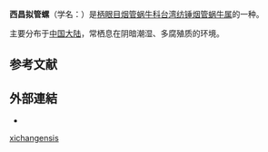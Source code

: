 {{Speciesbox
 | taxon = Hemiphaedusa xichangensis
 | authority = [[陳德牛|Chen]] et [[張國慶|Zhang]], 1999
}}

'''西昌拟管螺'''（学名：''{{lang|la|Hemiphaedusa xichangensis}}''）是[[柄眼目|柄眼目]][[烟管蜗牛科|烟管蜗牛科]][[台湾纺锤烟管蜗牛属|台湾纺锤烟管蜗牛属]]的一种{{r|shell_6077|Chen & Zhang 1999}}。

主要分布于[[中国大陆|中国大陆]]{{r|shell_6077}}，常栖息在阴暗潮湿、多腐殖质的环境{{r|shell_6077}}。

==参考文献==
{{reflist |refs=
<ref name="Chen & Zhang 1999">{{cite book |chapter=西昌拟管螺 |chapter-url=http://www.lifescience.com.cn/info/101725 |editor1=[[陳德牛|陳德牛]] |editor2=[[張國慶|張國慶]] |year=1999 |url=http://www.lifescience.com.cn/info/72658 |title=中國動物志无脊椎动物 |volume=第十九卷腹足纲柄眼目 烟管螺科 |language=zh-hans |access-date=2018-05-27 |archive-url=https://web.archive.org/web/20180528133348/http://www.lifescience.com.cn/info/72658 |archive-date=2018-05-28 |dead-url=yes }}</ref>
<ref name="shell_6077">{{cite web
 |url=http://shell.sinica.edu.tw/chinese/shellbase_detail.php?science_no=6077
 |title=国际贝库：西昌拟管螺
 |publisher=台湾贝类资料库
 |access-date=2018-05-27
 |language=zh-hant
 |archive-date=2016-03-04
 |archive-url=https://web.archive.org/web/20160304202703/http://shell.sinica.edu.tw/chinese/shellbase_detail.php?science_no=6077
 |dead-url=no
 }}</ref>
}}

==外部連結==
{{commonscat|Hemiphaedusa xichangensis}}
* {{Wikispecies-inline|Hemiphaedusa xichangensis}}
{{Taxonbar}}
[[Category:台湾纺锤烟管蜗牛属|xichangensis]]
{{Mollusc-stub}}